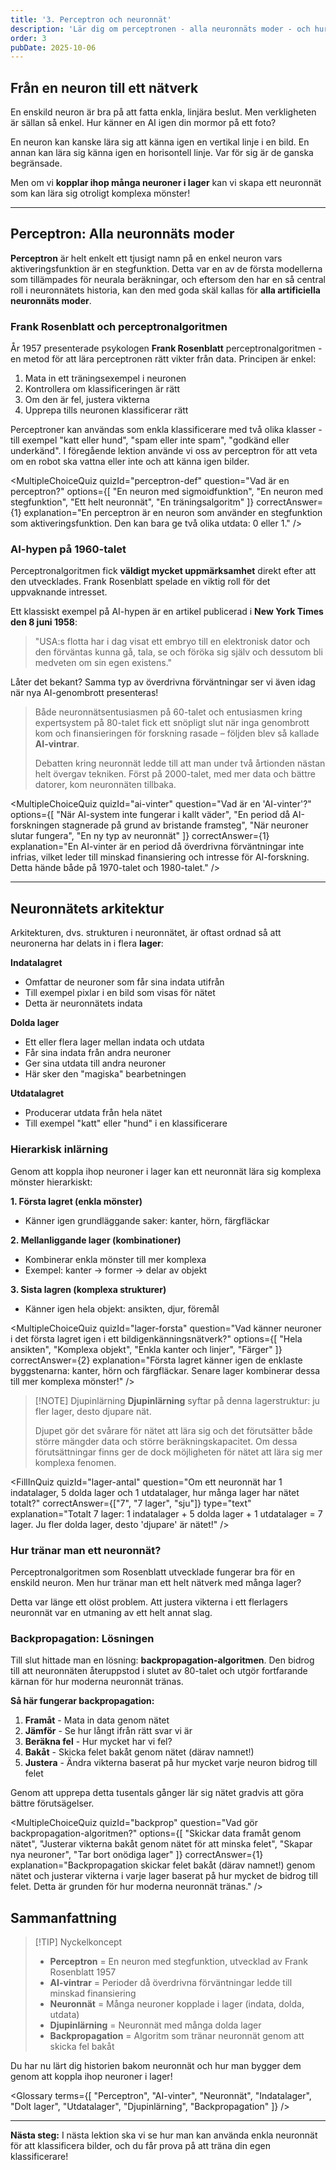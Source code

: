 ```yaml
---
title: '3. Perceptron och neuronnät'
description: 'Lär dig om perceptronen - alla neuronnäts moder - och hur man bygger de första enkla neuronnäten genom att koppla ihop neuroner i lager.'
order: 3
pubDate: 2025-10-06
---
```



## Från en neuron till ett nätverk

En enskild neuron är bra på att fatta enkla, linjära beslut. Men verkligheten är sällan så enkel. Hur känner en AI igen din mormor på ett foto?

En neuron kan kanske lära sig att känna igen en vertikal linje i en bild. En annan kan lära sig känna igen en horisontell linje. Var för sig är de ganska begränsade.

Men om vi **kopplar ihop många neuroner i lager** kan vi skapa ett neuronnät som kan lära sig otroligt komplexa mönster!

---

## Perceptron: Alla neuronnäts moder

**Perceptron** är helt enkelt ett tjusigt namn på en enkel neuron vars aktiveringsfunktion är en stegfunktion. Detta var en av de första modellerna som tillämpades för neurala beräkningar, och eftersom den har en så central roll i neuronnätets historia, kan den med goda skäl kallas för **alla artificiella neuronnäts moder**.

### Frank Rosenblatt och perceptronalgoritmen

År 1957 presenterade psykologen **Frank Rosenblatt** perceptronalgoritmen - en metod för att lära perceptronen rätt vikter från data. Principen är enkel:

1. Mata in ett träningsexempel i neuronen
2. Kontrollera om klassificeringen är rätt
3. Om den är fel, justera vikterna
4. Upprepa tills neuronen klassificerar rätt

Perceptroner kan användas som enkla klassificerare med två olika klasser - till exempel "katt eller hund", "spam eller inte spam", "godkänd eller underkänd". I föregående lektion använde vi oss av perceptron för att veta om en robot ska vattna eller inte och att känna igen bilder.

<MultipleChoiceQuiz 
  quizId="perceptron-def"
  question="Vad är en perceptron?"
  options={[
    "En neuron med sigmoidfunktion",
    "En neuron med stegfunktion",
    "Ett helt neuronnät",
    "En träningsalgoritm"
  ]}
  correctAnswer={1}
  explanation="En perceptron är en neuron som använder en stegfunktion som aktiveringsfunktion. Den kan bara ge två olika utdata: 0 eller 1."
/>

### AI-hypen på 1960-talet

Perceptronalgoritmen fick **väldigt mycket uppmärksamhet** direkt efter att den utvecklades. Frank Rosenblatt spelade en viktig roll för det uppvaknande intresset. 

Ett klassiskt exempel på AI-hypen är en artikel publicerad i **New York Times den 8 juni 1958**:

> "USA:s flotta har i dag visat ett embryo till en elektronisk dator och den förväntas kunna gå, tala, se och föröka sig själv och dessutom bli medveten om sin egen existens."

Låter det bekant? Samma typ av överdrivna förväntningar ser vi även idag när nya AI-genombrott presenteras!

> Både neuronnätsentusiasmen på 60-talet och entusiasmen kring expertsystem på 80-talet fick ett snöpligt slut när inga genombrott kom och finansieringen för forskning rasade – följden blev så kallade **AI-vintrar**.
> 
> Debatten kring neuronnät ledde till att man under två årtionden nästan helt övergav tekniken. Först på 2000-talet, med mer data och bättre datorer, kom neuronnäten tillbaka.

<MultipleChoiceQuiz 
  quizId="ai-vinter"
  question="Vad är en 'AI-vinter'?"
  options={[
    "När AI-system inte fungerar i kallt väder",
    "En period då AI-forskningen stagnerade på grund av bristande framsteg",
    "När neuroner slutar fungera",
    "En ny typ av neuronnät"
  ]}
  correctAnswer={1}
  explanation="En AI-vinter är en period då överdrivna förväntningar inte infrias, vilket leder till minskad finansiering och intresse för AI-forskning. Detta hände både på 1970-talet och 1980-talet."
/>

---

## Neuronnätets arkitektur

Arkitekturen, dvs. strukturen i neuronnätet, är oftast ordnad så att neuronerna har delats in i flera **lager**:

**Indatalagret** 
- Omfattar de neuroner som får sina indata utifrån
- Till exempel pixlar i en bild som visas för nätet
- Detta är neuronnätets indata

**Dolda lager**
- Ett eller flera lager mellan indata och utdata
- Får sina indata från andra neuroner
- Ger sina utdata till andra neuroner
- Här sker den "magiska" bearbetningen

**Utdatalagret**
- Producerar utdata från hela nätet
- Till exempel "katt" eller "hund" i en klassificerare

### Hierarkisk inlärning

Genom att koppla ihop neuroner i lager kan ett neuronnät lära sig komplexa mönster hierarkiskt:

**1. Första lagret (enkla mönster)**
- Känner igen grundläggande saker: kanter, hörn, färgfläckar

**2. Mellanliggande lager (kombinationer)**
- Kombinerar enkla mönster till mer komplexa
- Exempel: kanter → former → delar av objekt

**3. Sista lagren (komplexa strukturer)**
- Känner igen hela objekt: ansikten, djur, föremål

<MultipleChoiceQuiz 
  quizId="lager-forsta"
  question="Vad känner neuroner i det första lagret igen i ett bildigenkänningsnätverk?"
  options={[
    "Hela ansikten",
    "Komplexa objekt",
    "Enkla kanter och linjer",
    "Färger"
  ]}
  correctAnswer={2}
  explanation="Första lagret känner igen de enklaste byggstenarna: kanter, hörn och färgfläckar. Senare lager kombinerar dessa till mer komplexa mönster!"
/>

> [!NOTE] Djupinlärning
> **Djupinlärning** syftar på denna lagerstruktur: ju fler lager, desto djupare nät. 
> 
> Djupet gör det svårare för nätet att lära sig och det förutsätter både större mängder data och större beräkningskapacitet. Om dessa förutsättningar finns ger de dock möjligheten för nätet att lära sig mer komplexa fenomen.

<FillInQuiz 
  quizId="lager-antal"
  question="Om ett neuronnät har 1 indatalager, 5 dolda lager och 1 utdatalager, hur många lager har nätet totalt?"
  correctAnswer={["7", "7 lager", "sju"]}
  type="text"
  explanation="Totalt 7 lager: 1 indatalager + 5 dolda lager + 1 utdatalager = 7 lager. Ju fler dolda lager, desto 'djupare' är nätet!"
/>

### Hur tränar man ett neuronnät?

Perceptronalgoritmen som Rosenblatt utvecklade fungerar bra för en enskild neuron. Men hur tränar man ett helt nätverk med många lager?

Detta var länge ett olöst problem. Att justera vikterna i ett flerlagers neuronnät var en utmaning av ett helt annat slag.

### Backpropagation: Lösningen

Till slut hittade man en lösning: **backpropagation-algoritmen**. Den bidrog till att neuronnäten återuppstod i slutet av 80-talet och utgör fortfarande kärnan för hur moderna neuronnät tränas.

**Så här fungerar backpropagation:**

1. **Framåt** - Mata in data genom nätet
2. **Jämför** - Se hur långt ifrån rätt svar vi är
3. **Beräkna fel** - Hur mycket har vi fel?
4. **Bakåt** - Skicka felet bakåt genom nätet (därav namnet!)
5. **Justera** - Ändra vikterna baserat på hur mycket varje neuron bidrog till felet

Genom att upprepa detta tusentals gånger lär sig nätet gradvis att göra bättre förutsägelser.

<MultipleChoiceQuiz 
  quizId="backprop"
  question="Vad gör backpropagation-algoritmen?"
  options={[
    "Skickar data framåt genom nätet",
    "Justerar vikterna bakåt genom nätet för att minska felet",
    "Skapar nya neuroner",
    "Tar bort onödiga lager"
  ]}
  correctAnswer={1}
  explanation="Backpropagation skickar felet bakåt (därav namnet!) genom nätet och justerar vikterna i varje lager baserat på hur mycket de bidrog till felet. Detta är grunden för hur moderna neuronnät tränas."
/>

## Sammanfattning

> [!TIP] Nyckelkoncept
> - **Perceptron** = En neuron med stegfunktion, utvecklad av Frank Rosenblatt 1957
> - **AI-vintrar** = Perioder då överdrivna förväntningar ledde till minskad finansiering
> - **Neuronnät** = Många neuroner kopplade i lager (indata, dolda, utdata)
> - **Djupinlärning** = Neuronnät med många dolda lager
> - **Backpropagation** = Algoritm som tränar neuronnät genom att skicka fel bakåt

Du har nu lärt dig historien bakom neuronnät och hur man bygger dem genom att koppla ihop neuroner i lager!

<Glossary 
  terms={[
    "Perceptron",
    "AI-vinter",
    "Neuronnät",
    "Indatalager",
    "Dolt lager",
    "Utdatalager",
    "Djupinlärning",
    "Backpropagation"
  ]}
/>

---

**Nästa steg:** I nästa lektion ska vi se hur man kan använda enkla neuronnät för att klassificera bilder, och du får prova på att träna din egen klassificerare!
